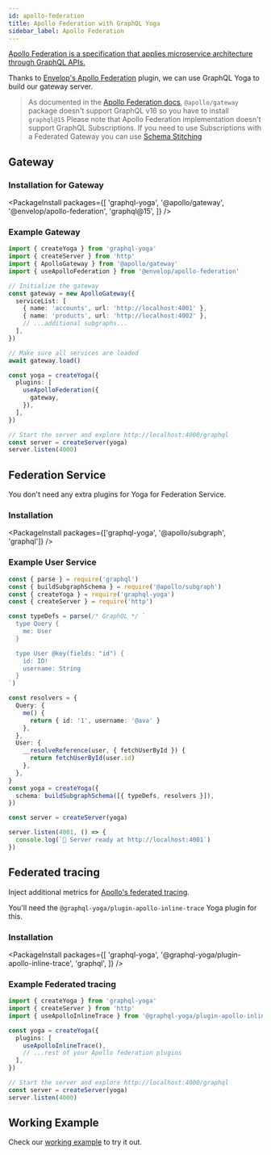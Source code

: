 ```yaml
---
id: apollo-federation
title: Apollo Federation with GraphQL Yoga
sidebar_label: Apollo Federation
---
```


[Apollo Federation is a specification that applies microservice architecture through GraphQL APIs.](https://www.apollographql.com/docs/federation/)

Thanks to [Envelop's Apollo Federation](https://www.envelop.dev/plugins/use-apollo-federation) plugin, we can use GraphQL Yoga to build our gateway server.

> As documented in the [Apollo Federation docs](https://www.apollographql.com/docs/federation/gateway/#setup), `@apollo/gateway` package doesn't support GraphQL v16 so you have to install `graphql@15`
> Please note that Apollo Federation implementation doesn't support GraphQL Subscriptions. If you need to use Subscriptions with a Federated Gateway you can use [Schema Stitching](https://www.graphql-tools.com/docs/schema-stitching/stitch-federation)

## Gateway

### Installation for Gateway

<PackageInstall
  packages={[
    'graphql-yoga',
    '@apollo/gateway',
    '@envelop/apollo-federation',
    'graphql@15',
  ]}
/>

### Example Gateway

```ts
import { createYoga } from 'graphql-yoga'
import { createServer } from 'http'
import { ApolloGateway } from '@apollo/gateway'
import { useApolloFederation } from '@envelop/apollo-federation'

// Initialize the gateway
const gateway = new ApolloGateway({
  serviceList: [
    { name: 'accounts', url: 'http://localhost:4001' },
    { name: 'products', url: 'http://localhost:4002' },
    // ...additional subgraphs...
  ],
})

// Make sure all services are loaded
await gateway.load()

const yoga = createYoga({
  plugins: [
    useApolloFederation({
      gateway,
    }),
  ],
})

// Start the server and explore http://localhost:4000/graphql
const server = createServer(yoga)
server.listen(4000)
```

## Federation Service

You don't need any extra plugins for Yoga for Federation Service.

### Installation

<PackageInstall packages={['graphql-yoga', '@apollo/subgraph', 'graphql']} />

### Example User Service

```ts
const { parse } = require('graphql')
const { buildSubgraphSchema } = require('@apollo/subgraph')
const { createYoga } = require('graphql-yoga')
const { createServer } = require('http')

const typeDefs = parse(/* GraphQL */ `
  type Query {
    me: User
  }

  type User @key(fields: "id") {
    id: ID!
    username: String
  }
`)

const resolvers = {
  Query: {
    me() {
      return { id: '1', username: '@ava' }
    },
  },
  User: {
    __resolveReference(user, { fetchUserById }) {
      return fetchUserById(user.id)
    },
  },
}
const yoga = createYoga({
  schema: buildSubgraphSchema([{ typeDefs, resolvers }]),
})

const server = createServer(yoga)

server.listen(4001, () => {
  console.log(`🚀 Server ready at http://localhost:4001`)
})
```

## Federated tracing

Inject additional metrics for [Apollo's federated tracing](https://www.apollographql.com/docs/federation/metrics/).

You'll need the `@graphql-yoga/plugin-apollo-inline-trace` Yoga plugin for this.

### Installation

<PackageInstall
  packages={[
    'graphql-yoga',
    '@graphql-yoga/plugin-apollo-inline-trace',
    'graphql',
  ]}
/>

### Example Federated tracing

```ts
import { createYoga } from 'graphql-yoga'
import { createServer } from 'http'
import { useApolloInlineTrace } from '@graphql-yoga/plugin-apollo-inline-trace'

const yoga = createYoga({
  plugins: [
    useApolloInlineTrace(),
    // ...rest of your Apollo federation plugins
  ],
})

// Start the server and explore http://localhost:4000/graphql
const server = createServer(yoga)
server.listen(4000)
```

## Working Example

Check our [working example](https://github.com/dotansimha/graphql-yoga/tree/v3/examples/apollo-federation) to try it out.
